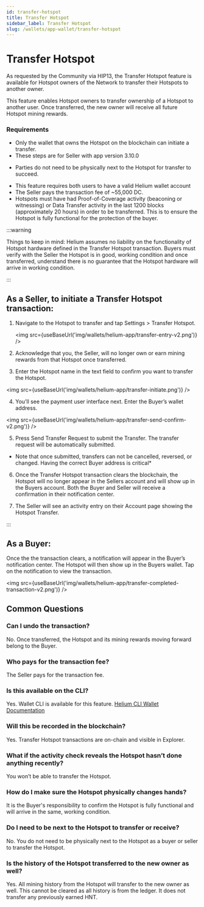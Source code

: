 ```yaml
---
id: transfer-hotspot
title: Transfer Hotspot
sidebar_label: Transfer Hotspot
slug: /wallets/app-wallet/transfer-hotspot
---
```



# Transfer Hotspot

As requested by the Community via HIP13, the Transfer Hotspot feature is available for Hotspot
owners of the Network to transfer their Hotspots to another owner.

This feature enables Hotspot owners to transfer ownership of a Hotspot to another user. Once
transferred, the new owner will receive all future Hotspot mining rewards.

### Requirements

- Only the wallet that owns the Hotspot on the blockchain can initiate a transfer.
- These steps are for Seller with app version 3.10.0

* Parties do not need to be physically next to the Hotspot for transfer to succeed.

- This feature requires both users to have a valid Helium wallet account
- The Seller pays the transaction fee of ~55,000 DC.
- Hotspots must have had Proof-of-Coverage activity (beaconing or witnessing) or Data Transfer
  activity in the last 1200 blocks (approximately 20 hours) in order to be transferred. This is to
  ensure the Hotspot is fully functional for the protection of the buyer.

:::warning

Things to keep in mind: Helium assumes no liability on the functionality of Hotspot hardware defined
in the Transfer Hotspot transaction. Buyers must verify with the Seller the Hotspot is in good,
working condition and once transferred, understand there is no guarantee that the Hotspot hardware
will arrive in working condition.

:::

## As a Seller, to initiate a Transfer Hotspot transaction:

1. Navigate to the Hotspot to transfer and tap Settings > Transfer Hotspot.

   <img src={useBaseUrl('img/wallets/helium-app/transfer-entry-v2.png')} />

2. Acknowledge that you, the Seller, will no longer own or earn mining rewards from that Hotspot
   once transferred.
3. Enter the Hotspot name in the text field to confirm you want to transfer the Hotspot.

<img src={useBaseUrl('img/wallets/helium-app/transfer-initiate.png')} />

4. You’ll see the payment user interface next. Enter the Buyer’s wallet address.

<img src={useBaseUrl('img/wallets/helium-app/transfer-send-confirm-v2.png')} />

5. Press Send Transfer Request to submit the Transfer. The transfer request will be automatically
   submitted.

- Note that once submitted, transfers can not be cancelled, reversed, or changed. Having the correct
  Buyer address is critical\*

6. Once the Transfer Hotspot transaction clears the blockchain, the Hotspot will no longer appear in
   the Sellers account and will show up in the Buyers account. Both the Buyer and Seller will
   receive a confirmation in their notification center.

7. The Seller will see an activity entry on their Account page showing the Hotspot Transfer.

:::

## As a Buyer:

Once the the transaction clears, a notification will appear in the Buyer’s notification center. The
Hotspot will then show up in the Buyers wallet. Tap on the notification to view the transaction.

<img src={useBaseUrl('img/wallets/helium-app/transfer-completed-transaction-v2.png')} />

## Common Questions

### Can I undo the transaction?

No. Once transferred, the Hotspot and its mining rewards moving forward belong to the Buyer.

### Who pays for the transaction fee?

The Seller pays for the transaction fee.

### Is this available on the CLI?

Yes. Wallet CLI is available for this feature.
[Helium CLI Wallet Documentation](/wallets/cli-wallet)

### Will this be recorded in the blockchain?

Yes. Transfer Hotspot transactions are on-chain and visible in Explorer.

### What if the activity check reveals the Hotspot hasn’t done anything recently?

You won’t be able to transfer the Hotspot.

### How do I make sure the Hotspot physically changes hands?

It is the Buyer's responsibility to confirm the Hotspot is fully functional and will arrive in the
same, working condition.

### Do I need to be next to the Hotspot to transfer or receive?

No. You do not need to be physically next to the Hotspot as a buyer or seller to transfer the
Hotspot.

### Is the history of the Hotspot transferred to the new owner as well?

Yes. All mining history from the Hotspot will transfer to the new owner as well. This cannot be
cleared as all history is from the ledger. It does not transfer any previously earned HNT.
